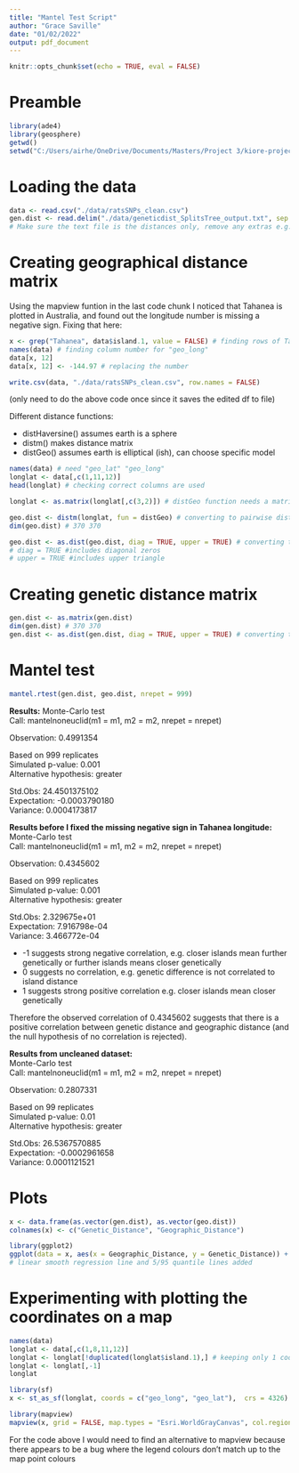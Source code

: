 ```yaml
---
title: "Mantel Test Script"
author: "Grace Saville"
date: "01/02/2022"
output: pdf_document
---
```


```r
knitr::opts_chunk$set(echo = TRUE, eval = FALSE)
```

# Preamble

```r
library(ade4)
library(geosphere)
getwd()
setwd("C:/Users/airhe/OneDrive/Documents/Masters/Project 3/kiore-project")
```

# Loading the data

```r
data <- read.csv("./data/ratsSNPs_clean.csv")
gen.dist <- read.delim("./data/geneticdist_SplitsTree_output.txt", sep = "\t", header = FALSE)
# Make sure the text file is the distances only, remove any extras e.g. column vector at bottom of file
```

# Creating geographical distance matrix

Using the mapview funtion in the last code chunk I noticed that Tahanea is plotted in Australia, and found out the longitude number is missing a negative sign. Fixing that here:
```r
x <- grep("Tahanea", data$island.1, value = FALSE) # finding rows of Tahanea
names(data) # finding column number for "geo_long"
data[x, 12]
data[x, 12] <- -144.97 # replacing the number

write.csv(data, "./data/ratsSNPs_clean.csv", row.names = FALSE)
```

(only need to do the above code once since it saves the edited df to file)

Different distance functions:

* distHaversine() assumes earth is a sphere
* distm() makes distance matrix
* distGeo() assumes earth is elliptical (ish), can choose specific model

```r
names(data) # need "geo_lat" "geo_long" 
longlat <- data[,c(1,11,12)]
head(longlat) # checking correct columns are used

longlat <- as.matrix(longlat[,c(3,2)]) # distGeo function needs a matrix with 2 columns, col 1 longitude and col 2 latitude

geo.dist <- distm(longlat, fun = distGeo) # converting to pairwise distance matrix
dim(geo.dist) # 370 370

geo.dist <- as.dist(geo.dist, diag = TRUE, upper = TRUE) # converting to dist object
# diag = TRUE #includes diagonal zeros
# upper = TRUE #includes upper triangle
```

# Creating genetic distance matrix

```r
gen.dist <- as.matrix(gen.dist)
dim(gen.dist) # 370 370
gen.dist <- as.dist(gen.dist, diag = TRUE, upper = TRUE) # converting to dist object
```

# Mantel test

```r
mantel.rtest(gen.dist, geo.dist, nrepet = 999)

```

**Results:**
Monte-Carlo test  
Call: mantelnoneuclid(m1 = m1, m2 = m2, nrepet = nrepet)  

Observation: 0.4991354   

Based on 999 replicates  
Simulated p-value: 0.001   
Alternative hypothesis: greater   

Std.Obs: 24.4501375102  
Expectation: -0.0003790180  
Variance: 0.0004173817   

**Results before I fixed the missing negative sign in Tahanea longitude:**  
Monte-Carlo test  
Call: mantelnoneuclid(m1 = m1, m2 = m2, nrepet = nrepet)  

Observation: 0.4345602   

Based on 999 replicates  
Simulated p-value: 0.001   
Alternative hypothesis: greater   

Std.Obs: 2.329675e+01   
Expectation: 7.916798e-04     
Variance: 3.466772e-04  

* -1 suggests strong negative correlation, e.g. closer islands mean further genetically or further islands means closer genetically
* 0 suggests no correlation, e.g. genetic difference is not correlated to island distance
* 1 suggests strong positive correlation e.g. closer islands mean closer genetically 

Therefore the observed correlation of 0.4345602 suggests that there is a positive correlation between genetic distance and geographic distance (and the null hypothesis of no correlation is rejected).


**Results from uncleaned dataset:**  
Monte-Carlo test  
Call: mantelnoneuclid(m1 = m1, m2 = m2, nrepet = nrepet)  

Observation: 0.2807331

Based on 99 replicates  
Simulated p-value: 0.01  
Alternative hypothesis: greater   

Std.Obs: 26.5367570885  
Expectation: -0.0002961658  
Variance: 0.0001121521  

# Plots

```r
x <- data.frame(as.vector(gen.dist), as.vector(geo.dist))
colnames(x) <- c("Genetic_Distance", "Geographic_Distance")

library(ggplot2)
ggplot(data = x, aes(x = Geographic_Distance, y = Genetic_Distance)) + geom_point(shape = 1, colour = "grey") + geom_smooth(method = "lm") + geom_quantile(quantiles = c(0.05,0.95)) 
# linear smooth regression line and 5/95 quantile lines added
```


# Experimenting with plotting the coordinates on a map

```r
names(data)
longlat <- data[,c(1,8,11,12)]
longlat <- longlat[!duplicated(longlat$island.1),] # keeping only 1 coordinate for each island 
longlat <- longlat[,-1]
longlat

library(sf)
x <- st_as_sf(longlat, coords = c("geo_long", "geo_lat"),  crs = 4326) # 4326 is WGS84 Coordinate Reference System

library(mapview)
mapview(x, grid = FALSE, map.types = "Esri.WorldGrayCanvas", col.regions = c("red", "grey40", "indianred1", "blue", "grey91", "darkorchid1", "moccasin", "darkorange1", "navy", "goldenrod1", "deeppink", "yellow",  "slategray3", "yellowgreen", "chocolate4", "palegreen", "coral4", "green", "darkmagenta", "seagreen3", "lightsalmon", "darkgreen", "pink", "cyan", "plum", "peru"))
```

For the code above I would need to find an alternative to mapview because there appears to be a bug where the legend colours don't match up to the map point colours




